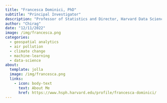 ```yaml
---
title: "Francesca Dominici, PhD"
subtitle: "Principal Investigator"
description: "Professor of Statistics and Director, Harvard Data Science"
author: "Chirag"
date: "12/11/2022"
image: /img/francesca.png
categories:
  - geospatial analytics
  - air pollution
  - climate change
  - machine-learning
  - data-science
about:
  template: jolla
  image: /img/francesca.png
  links:
    - icon: body-text
      text: About Me
      href: https://www.hsph.harvard.edu/profile/francesca-dominici/
---
```


